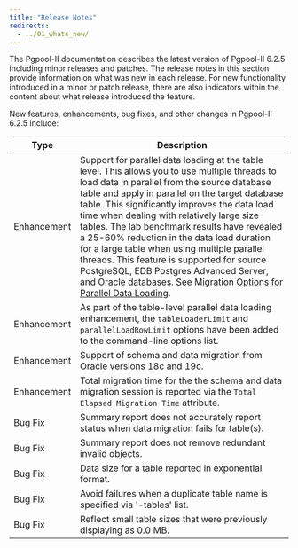 ```yaml
---
title: "Release Notes"
redirects:
  - ../01_whats_new/
---
```


The Pgpool-II documentation describes the latest version of Pgpool-II 6.2.5 including minor releases and patches. The release notes in this section provide information on what was new in each release. For new functionality introduced in a minor or patch release, there are also indicators within the content about what release introduced the feature.

New features, enhancements, bug fixes, and other changes in Pgpool-II 6.2.5 include:

| Type | Description |
| ---- |------------ |
| Enhancement | Support for parallel data loading at the table level. This allows you to use multiple threads to load data in parallel from the source database table and apply in parallel on the target database table. This significantly improves the data load time when dealing with relatively large size tables. The lab benchmark results have revealed a 25-60% reduction in the data load duration for a large table when using multiple parallel threads. This feature is supported for source PostgreSQL, EDB Postgres Advanced Server, and Oracle databases. See [Migration Options for Parallel Data Loading](http://localhost:8000/migration_toolkit/latest/08_mtk_command_options/#migration-options-for-parallel-data-loading). |
| Enhancement | As part of the table-level parallel data loading enhancement, the `tableLoaderLimit` and `parallelLoadRowLimit` options have been added to the command-line options list.
| Enhancement | Support of schema and data migration from Oracle versions 18c and 19c. |
| Enhancement | Total migration time for the the schema and data migration session is reported via the `Total Elapsed Migration Time` attribute. |
| Bug Fix | Summary report does not accurately report status when data migration fails for table(s). |
| Bug Fix | Summary report does not remove redundant invalid objects. |
| Bug Fix | Data size for a table reported in exponential format. |
| Bug Fix | Avoid failures when a duplicate table name is specified via '-tables' list. |
| Bug Fix | Reflect small table sizes that were previously displaying as 0.0 MB. | 

